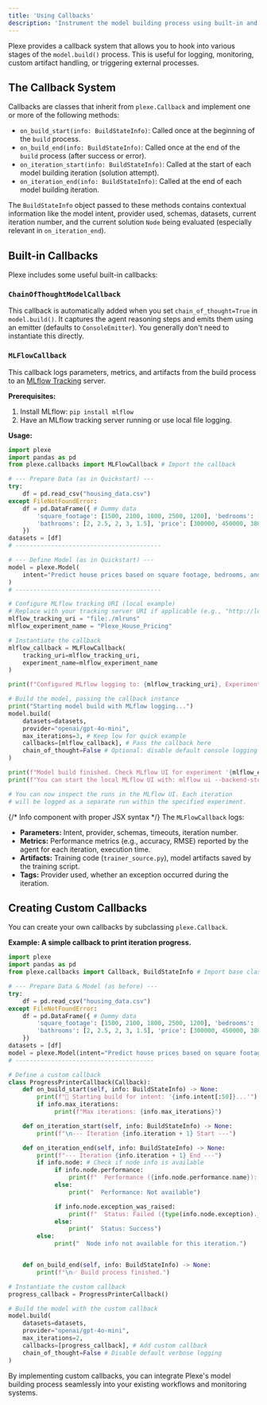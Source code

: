 ```yaml
---
title: 'Using Callbacks'
description: 'Instrument the model building process using built-in and custom callbacks'
---
```


Plexe provides a callback system that allows you to hook into various stages of the `model.build()` process.
This is useful for logging, monitoring, custom artifact handling, or triggering external processes.

## The Callback System

Callbacks are classes that inherit from `plexe.Callback` and implement one or more of the following methods:

* `on_build_start(info: BuildStateInfo)`: Called once at the beginning of the `build` process.
* `on_build_end(info: BuildStateInfo)`: Called once at the end of the `build` process (after success or error).
* `on_iteration_start(info: BuildStateInfo)`: Called at the start of each model building iteration (solution attempt).
* `on_iteration_end(info: BuildStateInfo)`: Called at the end of each model building iteration.

The `BuildStateInfo` object passed to these methods contains contextual information like the model intent, provider used, schemas, datasets, current iteration number, and the current solution `Node` being evaluated (especially relevant in `on_iteration_end`).

## Built-in Callbacks

Plexe includes some useful built-in callbacks:

### `ChainOfThoughtModelCallback`

This callback is automatically added when you set `chain_of_thought=True` in `model.build()`. It captures the agent reasoning steps and emits them using an emitter (defaults to `ConsoleEmitter`). You generally don't need to instantiate this directly.

### `MLFlowCallback`

This callback logs parameters, metrics, and artifacts from the build process to an [MLflow Tracking](https://mlflow.org/docs/latest/tracking.html) server.

**Prerequisites:**

1.  Install MLflow: `pip install mlflow`
2.  Have an MLflow tracking server running or use local file logging.

**Usage:**

```python
import plexe
import pandas as pd
from plexe.callbacks import MLFlowCallback # Import the callback

# --- Prepare Data (as in Quickstart) ---
try:
    df = pd.read_csv("housing_data.csv")
except FileNotFoundError:
    df = pd.DataFrame({ # Dummy data
        'square_footage': [1500, 2100, 1800, 2500, 1200], 'bedrooms': [3, 4, 3, 5, 2],
        'bathrooms': [2, 2.5, 2, 3, 1.5], 'price': [300000, 450000, 380000, 550000, 250000]
    })
datasets = [df]
# -----------------------------------------

# --- Define Model (as in Quickstart) ---
model = plexe.Model(
    intent="Predict house prices based on square footage, bedrooms, and bathrooms."
)
# -----------------------------------------

# Configure MLflow tracking URI (local example)
# Replace with your tracking server URI if applicable (e.g., "http://localhost:5000")
mlflow_tracking_uri = "file:./mlruns"
mlflow_experiment_name = "Plexe_House_Pricing"

# Instantiate the callback
mlflow_callback = MLFlowCallback(
    tracking_uri=mlflow_tracking_uri,
    experiment_name=mlflow_experiment_name
)

print(f"Configured MLflow logging to: {mlflow_tracking_uri}, Experiment: {mlflow_experiment_name}")

# Build the model, passing the callback instance
print("Starting model build with MLflow logging...")
model.build(
    datasets=datasets,
    provider="openai/gpt-4o-mini",
    max_iterations=3, # Keep low for quick example
    callbacks=[mlflow_callback], # Pass the callback here
    chain_of_thought=False # Optional: disable default console logging if desired
)

print(f"Model build finished. Check MLflow UI for experiment '{mlflow_experiment_name}'.")
print(f"You can start the local MLflow UI with: mlflow ui --backend-store-uri {mlflow_tracking_uri}")

# You can now inspect the runs in the MLflow UI. Each iteration
# will be logged as a separate run within the specified experiment.
```

{/* Info component with proper JSX syntax */}
<Info>
  The `MLFlowCallback` logs:

  * **Parameters:** Intent, provider, schemas, timeouts, iteration number.
  * **Metrics:** Performance metrics (e.g., accuracy, RMSE) reported by the agent for each iteration, execution time.
  * **Artifacts:** Training code (`trainer_source.py`), model artifacts saved by the training script.
  * **Tags:** Provider used, whether an exception occurred during the iteration.
</Info>

## Creating Custom Callbacks

You can create your own callbacks by subclassing `plexe.Callback`.

**Example: A simple callback to print iteration progress.**

```python
import plexe
import pandas as pd
from plexe.callbacks import Callback, BuildStateInfo # Import base class and info object

# --- Prepare Data & Model (as before) ---
try:
    df = pd.read_csv("housing_data.csv")
except FileNotFoundError:
    df = pd.DataFrame({ # Dummy data
        'square_footage': [1500, 2100, 1800, 2500, 1200], 'bedrooms': [3, 4, 3, 5, 2],
        'bathrooms': [2, 2.5, 2, 3, 1.5], 'price': [300000, 450000, 380000, 550000, 250000]
    })
datasets = [df]
model = plexe.Model(intent="Predict house prices based on square footage, bedrooms, and bathrooms.")
# ---------------------------------------

# Define a custom callback
class ProgressPrinterCallback(Callback):
    def on_build_start(self, info: BuildStateInfo) -> None:
        print(f"🚀 Starting build for intent: '{info.intent[:50]}...'")
        if info.max_iterations:
             print(f"Max iterations: {info.max_iterations}")

    def on_iteration_start(self, info: BuildStateInfo) -> None:
        print(f"\n--- Iteration {info.iteration + 1} Start ---")

    def on_iteration_end(self, info: BuildStateInfo) -> None:
        print(f"--- Iteration {info.iteration + 1} End ---")
        if info.node: # Check if node info is available
             if info.node.performance:
                 print(f"  Performance ({info.node.performance.name}): {info.node.performance.value:.4f}")
             else:
                 print("  Performance: Not available")

             if info.node.exception_was_raised:
                 print(f"  Status: Failed ({type(info.node.exception).__name__})")
             else:
                 print("  Status: Success")
        else:
             print("  Node info not available for this iteration.")


    def on_build_end(self, info: BuildStateInfo) -> None:
        print(f"\n✅ Build process finished.")

# Instantiate the custom callback
progress_callback = ProgressPrinterCallback()

# Build the model with the custom callback
model.build(
    datasets=datasets,
    provider="openai/gpt-4o-mini",
    max_iterations=2,
    callbacks=[progress_callback], # Add custom callback
    chain_of_thought=False # Disable default verbose logging
)

```

By implementing custom callbacks, you can integrate Plexe's model building process seamlessly into your existing workflows and monitoring systems.